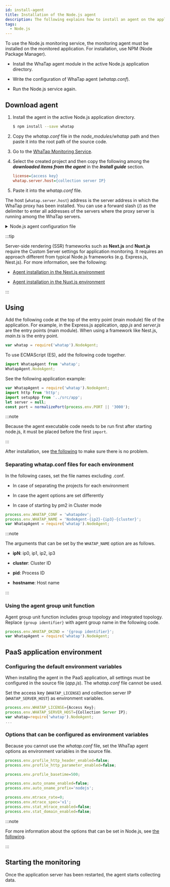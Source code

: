 ```yaml
---
id: install-agent
title: Installation of the Node.js agent
description: The following explains how to install an agent on the application server in the Node.js environment.
tags:
  - Node.js
---
```




<Agentsignupguide />

<Youtube ko="i8P8wrKgm40" en="i8P8wrKgm40" ja="i8P8wrKgm40" />

To use the Node.js monitoring service, the monitoring agent must be installed on the monitored application. For installation, use NPM (Node Package Manager).

- Install the WhaTap agent module in the active Node.js application directory.

- Write the configuration of WhaTap agent (_whatap.conf_).

- Run the Node.js service again.


<Createprojectv2 />


<Accesskeyv2 />

## Download agent

1. Install the agent in the active Node.js application directory.

   ```bash
   $ npm install --save whatap
   ```

2. Copy the _whatap.conf_ file in the _node_modules/whatap_ path and then paste it into the root path of the source code.

3. Go to the [WhaTap Monitoring Service](https://service.whatap.io).

4. Select the created project and then copy the following among the **_downloaded items from the agent_** in the **_Install guide_** section.

   ```ini title='Example'
   license={access key}
   whatap.server.host={collection server IP}
   ```

5. Paste it into the _whatap.conf_ file.

The host (`whatap.server.host`) address is the server address in which the WhaTap proxy has been installed. You can use a forward slash (/) as the delimiter to enter all addresses of the servers where the proxy server is running among the WhaTap servers.

<details>
<summary>Node.js agent configuration file</summary>

The roles of each file that makes up the Node.js monitoring service are as follows:

- _whatap.conf_: Sample of the agent configuration file. Copy the file and enter the access key.

- _lib_: Agent and tracer program

- _README.md_: Guide to the agent installation

- _package.json_: Configuration file for the NPM module environment

- _index.js_: Main export declaration file

</details>

:::tip

Server-side rendering (SSR) frameworks such as **Next.js** and **Nuxt.js** require the Custom Server settings for application monitoring. It requires an approach different from typical Node.js frameworks (e.g. Express.js, Nest.js). For more information, see the following:

- [Agent installation in the Next.js environment](install-agent-nextjs)

- [Agent installation in the Nuxt.js environment](install-agent-nuxtjs)

:::

## Using

Add the following code at the top of the entry point (main module) file of the application. For example, in the Express.js application, _app.js_ and _server.js_ are the entry points (main module). When using a framework like Nest.js, _main.ts_ is the entry point.

```javascript title='Javascript'
var whatap = require('whatap').NodeAgent;
```

To use ECMAScript (ES), add the following code together.

```javascript title='ES'
import WhatapAgent from 'whatap';
WhatapAgent.NodeAgent;
```

See the following application example:

```javascript
var WhatapAgent = require('whatap').NodeAgent;
import http from 'http';
import setupApp from '../src/app';
let server = null;
const port = normalizePort(process.env.PORT || '3000');
```

:::note

Because the agent executable code needs to be run first after starting node.js, it must be placed before the first `import`.

:::

After installation, see [the following](install-check) to make sure there is no problem.

### Separating whatap.conf files for each environment

In the following cases, set the file names excluding .conf.

- In case of separating the projects for each environment

- In case the agent options are set differently

- In case of starting by pm2 in Cluster mode

```javascript
process.env.WHATAP_CONF = 'whatapdev';
process.env.WHATAP_NAME = 'NodeAgent-{ip2}-{ip3}-{cluster}';
var WhatapAgent = require('whatap').NodeAgent;
```

:::note

The arguments that can be set by the `WHATAP_NAME` option are as follows.

- **ipN**: ip0, ip1, ip2, ip3

- **cluster**: Cluster ID

- **pid**: Process ID

- **hostname**: Host name

:::

### Using the agent group unit function

Agent group unit function includes group topology and integrated topology. Replace `{group identifier}` with agent group name in the following code.

```javascript
process.env.WHATAP_OKIND = '{group identifier}';
var WhatapAgent = require('whatap').NodeAgent;
```

## PaaS application environment

### Configuring the default environment variables

When installing the agent in the PaaS application, all settings must be configured in the source file (_app.js_). The _whatap.conf_ file cannot be used.

Set the access key (`WHATAP_LICENSE`) and collection server IP (`WHATAP_SERVER_HOST`) as environment variables.

```javascript title='app.js'
process.env.WHATAP_LICENSE={Access Key};
process.env.WHATAP_SERVER_HOST={Collection Server IP};
var whatap=require('whatap').NodeAgent;
...
```

### Options that can be configured as environment variables

Because you cannot use the _whatap.conf_ file, set the WhaTap agent options as environment variables in the source file.

```javascript title='app.js'
process.env.profile_http_header_enabled=false;
process.env.profile_http_parameter_enabled=false;

process.env.profile_basetime=500;

process.env.auto_oname_enabled=false;
process.env.auto_oname_prefix='nodejs';

process.env.mtrace_rate=0;
process.env.mtrace_spec='v1';
process.env.stat_mtrace_enabled=false;
process.env.stat_domain_enabled=false;
```

:::note

For more information about the options that can be set in Node.js, see [the following](set-agent).

:::

## Starting the monitoring

Once the application server has been restarted, the agent starts collecting data.

